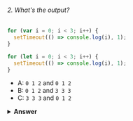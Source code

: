###### 2. What's the output?

```javascript
for (var i = 0; i < 3; i++) {
  setTimeout(() => console.log(i), 1);
}

for (let i = 0; i < 3; i++) {
  setTimeout(() => console.log(i), 1);
}
```

- A: `0 1 2` and `0 1 2`
- B: `0 1 2` and `3 3 3`
- C: `3 3 3` and `0 1 2`

<details>
<summary>
<b>Answer</b>
</summary>

#### Answer: C

Because of the event queue in JavaScript, the `setTimeout` callback function is called _after_ the loop has been executed. Since the variable `i` in the first loop was declared using the `var` keyword, this value was global. During the loop, we incremented the value of `i` by `1` each time, using the unary operator `++`. By the time the `setTimeout` callback function was invoked, `i` was equal to `3` in the first example.

In the second loop, the variable `i` was declared using the `let` keyword: variables declared with the `let` (and `const`) keyword are block-scoped (a block is anything between `{ }`). During each iteration, `i` will have a new value, and each value is scoped inside the loop.

</details>
